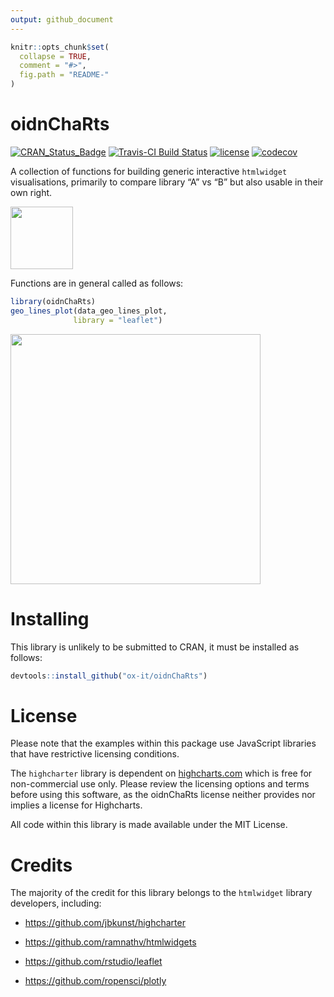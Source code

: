```yaml
---
output: github_document
---
```


<!-- README.md is generated from README.Rmd. Please edit that file -->

```r
knitr::opts_chunk$set(
  collapse = TRUE,
  comment = "#>",
  fig.path = "README-"
)
```

# oidnChaRts

[![CRAN_Status_Badge](http://www.r-pkg.org/badges/version/oidnChaRts)](https://cran.r-project.org/package=oidnChaRts)
[![Travis-CI Build Status](https://travis-ci.org/ox-it/oidnChaRts.svg?branch=master)](https://travis-ci.org/ox-it/oidnChaRts)
[![license](https://img.shields.io/github/license/mashape/apistatus.svg)]()
[![codecov](https://codecov.io/gh/ox-it/oidnChaRts/branch/master/graph/badge.svg)](https://codecov.io/gh/ox-it/oidnChaRts)


A collection of functions for building generic interactive `htmlwidget` visualisations, primarily to compare library "A" vs "B" but also usable in their own right.

<img src="data-raw/oidnChaRt-sticker.png" width="100px">

Functions are in general called as follows:

```r
library(oidnChaRts)
geo_lines_plot(data_geo_lines_plot, 
              library = "leaflet")
```
<img src="README-geo_lines_map.png" width="400">

# Installing

This library is unlikely to be submitted to CRAN, it must be installed as follows:

```r
devtools::install_github("ox-it/oidnChaRts")
```

# License

Please note that the examples within this package use JavaScript libraries that have restrictive licensing conditions. 

The `highcharter` library is dependent on [highcharts.com](highcharts.com) which is free for non-commercial use only. Please review the licensing options and terms before using this software, as the oidnChaRts license neither provides nor implies a license for Highcharts. 

All code within this library is made available under the MIT License.

# Credits

The majority of the credit for this library belongs to the `htmlwidget` library developers, including:

- [https://github.com/jbkunst/highcharter](https://github.com/jbkunst/highcharter)

- [https://github.com/ramnathv/htmlwidgets](https://github.com/ramnathv/htmlwidgets)

- [https://github.com/rstudio/leaflet](https://github.com/rstudio/leaflet)

- [https://github.com/ropensci/plotly](https://github.com/ropensci/plotly)

